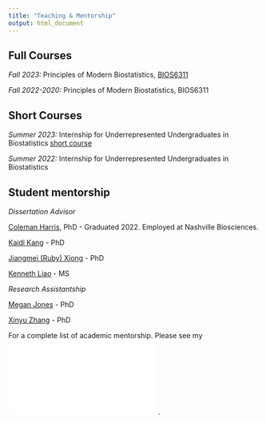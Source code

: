```yaml
---
title: "Teaching & Mentorship"
output: html_document
---
```


<link rel="stylesheet" href="academicons.css"/>
<link rel="stylesheet" href="styles.css" type="text/css">

## Full Courses


*Fall 2023:* Principles of Modern Biostatistics, [BIOS6311](http://simonvandekar.github.io/bios6311)

*Fall 2022-2020:* Principles of Modern Biostatistics, BIOS6311


## Short Courses

*Summer 2023:* Internship for Underrepresented Undergraduates in Biostatistics [short course](http://simonvandekar.github.io/internshipShortCourse/)

*Summer 2022:* Internship for Underrepresented Undergraduates in Biostatistics



## Student mentorship

*Dissertation Advisor*

[Coleman Harris](), PhD - Graduated 2022. Employed at Nashville Biosciences.

[Kaidi Kang]() - PhD

[Jiangmei (Ruby) Xiong]() - PhD

[Kenneth Liao]() - MS


*Research Assistantship*

[Megan Jones]() - PhD

[Xinyu Zhang]() - PhD

For a complete list of academic mentorship. Please see my ![CV](Downloads/cv_Vandekar-Simon.pdf).


